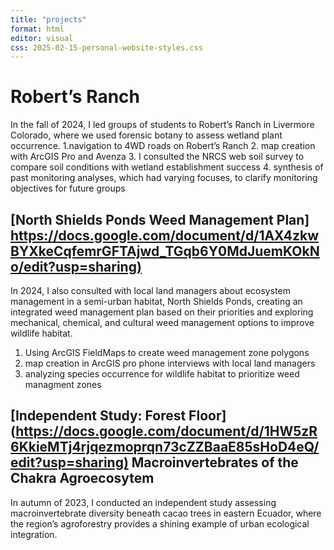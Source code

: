 ```yaml
---
title: "projects"
format: html
editor: visual
css: 2025-02-15-personal-website-styles.css
---
```


# Robert's Ranch

In the fall of 2024, I led groups of students to Robert's Ranch in Livermore Colorado, where we used forensic botany to assess wetland plant occurrence. 1.navigation to 4WD roads on Robert's Ranch 2. map creation with ArcGIS Pro and Avenza 3. I consulted the NRCS web soil survey to compare soil conditions with wetland establishment success 4. synthesis of past monitoring analyses, which had varying focuses, to clarify monitoring objectives for future groups

## \[North Shields Ponds Weed Management Plan\] <https://docs.google.com/document/d/1AX4zkwBYXkeCqfemrGFTAjwd_TGqb6Y0MdJuemKOkNo/edit?usp=sharing)>

In 2024, I also consulted with local land managers about ecosystem management in a semi-urban habitat, North Shields Ponds, creating an integrated weed management plan based on their priorities and exploring mechanical, chemical, and cultural weed management options to improve wildlife habitat.

1.  Using ArcGIS FieldMaps to create weed management zone polygons
2.  map creation in ArcGIS pro phone interviews with local land managers
3.  analyzing species occurrence for wildlife habitat to prioritize weed managment zones

## \[Independent Study: Forest Floor\] (<https://docs.google.com/document/d/1HW5zR6KkieMTj4rjqezmoprqn73cZZBaaE85sHoD4eQ/edit?usp=sharing)> Macroinvertebrates of the Chakra Agroecosytem

In autumn of 2023, I conducted an independent study assessing macroinvertebrate diversity beneath cacao trees in eastern Ecuador, where the region's agroforestry provides a shining example of urban ecological integration.
